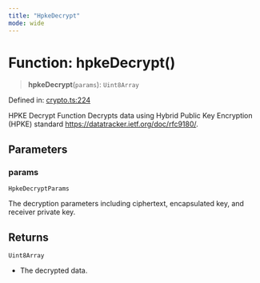 ```yaml
---
title: "HpkeDecrypt"
mode: wide
---
```

  
# Function: hpkeDecrypt()

> **hpkeDecrypt**(`params`): `Uint8Array`

Defined in: [crypto.ts:224](https://github.com/tkhq/sdk/blob/d88b5e1f9a6cca8e54e61f8a127aa90fcebeaa2e/packages/crypto/src/crypto.ts#L224)

HPKE Decrypt Function
Decrypts data using Hybrid Public Key Encryption (HPKE) standard https://datatracker.ietf.org/doc/rfc9180/.

## Parameters

### params

`HpkeDecryptParams`

The decryption parameters including ciphertext, encapsulated key, and receiver private key.

## Returns

`Uint8Array`

- The decrypted data.
